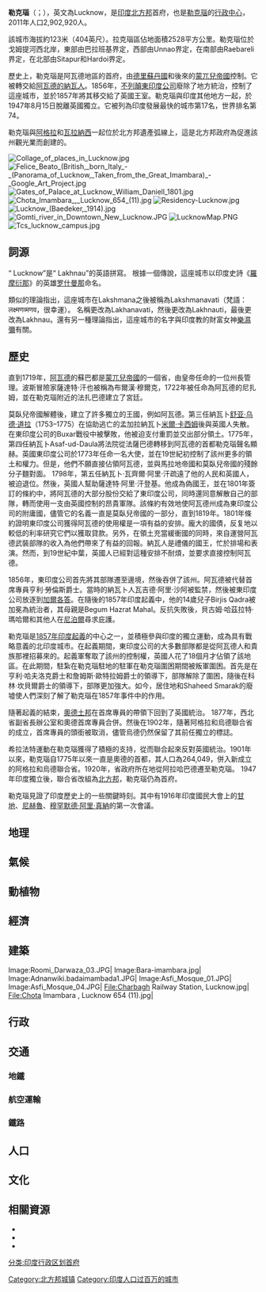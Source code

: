 {{Infobox Indian Jurisdiction
|native_name = 勒克瑙
|other_name = लखनऊ <br /> لکھنؤ
|skyline = Bara-imambara.jpg
|skyline_caption = Bara Imambara
|type = capital
|locator_position = left
|latd = 26.860556
|longd = 80.915833
|state_name = 北方邦
|district = [[勒克瑙县|勒克瑙县]]
|leader_title = 市長
|leader_name = Dinesh Sharma
|altitude = 123
|population_as_of = 2011年
|population_total = 2,902,920
|population_density = 331
|official_languages = [[英語|英語]]，[[印地语|印地语]]，[[乌尔都语|乌尔都语]]
|area_magnitude = 9
|area_total = 2345
|area_telephone = 91-522
|postal_code = 226 xxx
|unlocode = INLKO
|vehicle_code_range =  UP-32
|website = lucknow.nic.in
|footnotes =
}}

'''勒克瑙'''（{{lang-hi|लखनऊ}}；{{lang-ur|لكهنو}}），英文為Lucknow，是[[印度|印度]][[北方邦|北方邦]]首府，也是[[勒克瑙县|勒克瑙]]的[[行政中心|行政中心]]，2011年人口2,902,920人。

該城市海拔約123米（404英尺）。拉克瑙區佔地面積2528平方公里。勒克瑙位於戈姆提河西北岸，東部由巴拉班基界定，西部由Unnao界定，在南部由Raebareli界定，在北部由Sitapur和Hardoi界定。

歷史上，勒克瑙是阿瓦德地區的首府，由[[德里蘇丹國|德里蘇丹國]]和後來的[[蒙兀兒帝國|蒙兀兒帝國]]控制。它被轉交給[[阿瓦德的納瓦人|阿瓦德的納瓦人]]。1856年，[[不列顛東印度公司|不列顛東印度公司]]廢除了地方統治，控制了這座城市，並於1857年將其移交給了英國王室。勒克瑙與印度其他地方一起，於1947年8月15日脫離英國獨立。它被列為印度發展最快的城市第17名，世界排名第74。

勒克瑙與[[阿格拉|阿格拉]]和[[瓦拉納西|瓦拉納西]]一起位於北方邦遺產弧線上，這是北方邦政府為促進該州觀光業而創建的。

[[File:Collage_of_places_in_Lucknow.jpg|thumb]]
[[File:Felice_Beato_(British,_born_Italy_-_(Panorama_of_Lucknow,_Taken_from_the_Great_Imambara)_-_Google_Art_Project.jpg|thumb]]
[[File:Gates_of_Palace_at_Lucknow_William_Daniell_1801.jpg|thumb]]
[[File:Chota_Imambara_,_Lucknow_654_(11).jpg|thumb]]
[[File:Residency-Lucknow.jpg|thumb]]
[[File:Lucknow_(Baedeker,_1914).jpg|thumb]]
[[File:Gomti_river_in_Downtown_New_Lucknow.JPG|thumb]]
[[File:LucknowMap.PNG|thumb]]
[[File:Tcs_lucknow_campus.jpg|thumb]]

== 詞源 ==
“ Lucknow”是“ Lakhnau”的英語拼寫。 根據一個傳說，這座城市以印度史詩《[[羅摩衍那|羅摩衍那]]》的英雄[[罗什曼那|罗什曼那]]命名。

類似的理論指出，這座城市在Lakshmana之後被稱為Lakshmanavati（梵語：लक्ष्मणव्मणव，很幸運）。 名稱更改為Lakhanavati，然後更改為Lakhnauti，最後更改為Lakhnau。還有另一種理論指出，這座城市的名字與印度教的財富女神[[吉祥天女|樂濕彌]]有關。

== 歷史 ==
直到1719年，[[阿瓦德|阿瓦德]]的蘇巴都是[[蒙兀兒帝國|蒙兀兒帝國]]的一個省，由皇帝任命的一位州長管理。波斯冒險家薩達特·汗也被稱為布爾漢·穆爾克，1722年被任命為阿瓦德的尼扎姆，並在勒克瑙附近的法扎巴德建立了宮廷。

莫臥兒帝國解體後，建立了許多獨立的王國，例如阿瓦德。第三任納瓦卜[[舒亚·乌德·道拉|舒亚·乌德·道拉]]（1753–1775）在協助逃亡的孟加拉納瓦卜[[米爾·卡西姆|米爾·卡西姆]]後與英國人失散。在東印度公司的Buxar戰役中被擊敗，他被迫支付重罰並交出部分領土。1775年，第四任納瓦卜Asaf-ud-Daula將法院從法薩巴德轉移到阿瓦德的首都勒克瑙聲名顯赫。英國東印度公司於1773年任命一名大使，並在19世紀初控制了該州更多的領土和權力。但是，他們不願直接佔領阿瓦德，並與馬拉地帝國和莫臥兒帝國的殘餘分子麵對面。 1798年，第五任納瓦卜·瓦齊爾·阿里·汗疏遠了他的人民和英國人，被迫退位。然後，英國人幫助薩達特·阿里·汗登基。他成為偽國王，並在1801年簽訂的條約中，將阿瓦德的大部分股份交給了東印度公司，同時還同意解散自己的部隊，轉而使用一支由英國控制的昂貴軍隊。該條約有效地使阿瓦德州成為東印度公司的附庸國，儘管它的名義一直是莫臥兒帝國的一部分，直到1819年。1801年條約證明東印度公司獲得阿瓦德的使用權是一項有益的安排。龐大的國債，反复地以較低的利率研究它們以獲取貸款。另外，在領土充當緩衝國的同時，來自運營阿瓦德武裝部隊的收入為他們帶來了有益的回報。納瓦人是禮儀的國王，忙於排場和表演。然而，到19世紀中葉，英國人已經對這種安排不耐煩，並要求直接控制阿瓦德。

1856年，東印度公司首先將其部隊遷至邊境，然後吞併了該州。阿瓦德被代替首席專員亨利·勞倫斯爵士。當時的納瓦卜人瓦吉德·阿里·沙阿被監禁，然後被東印度公司放逐到[[加爾各答|加爾各答]]。在隨後的1857年印度起義中，他的14歲兒子Birjis Qadra被加冕為統治者，其母親是Begum Hazrat Mahal。反抗失敗後，貝古姆·哈茲拉特·瑪哈爾和其他人在[[尼泊爾|尼泊爾]]尋求庇護。

勒克瑙是[[1857年印度起義|1857年印度起義]]的中心之一，並積極參與印度的獨立運動，成為具有戰略意義的北印度城市。在起義期間，東印度公司的大多數部隊都是從阿瓦德人和貴族那裡招募來的。起義軍奪取了該州的控制權，英國人花了18個月才佔領了該地區。在此期間，駐紮在勒克瑙駐地的駐軍在勒克瑙圍困期間被叛軍圍困。首先是在亨利·哈夫洛克爵士和詹姆斯·歐特拉姆爵士的領導下，部隊解除了圍困，隨後在科林·坎貝爾爵士的領導下，部隊更加強大。如今，居住地和Shaheed Smarak的廢墟使人們深刻了解了勒克瑙在1857年事件中的作用。

隨著起義的結束，[[奧德土邦|奧德土邦]]在首席專員的帶領下回到了英國統治。 1877年，西北省副省長辦公室和奧德首席專員合併。然後在1902年，隨著阿格拉和烏德聯合省的成立，首席專員的頭銜被取消，儘管烏德仍然保留了其前任獨立的標誌。

希拉法特運動在勒克瑙獲得了積極的支持，從而聯合起來反對英國統治。1901年以來，勒克瑙自1775年以來一直是奧德的首都，其人口為264,049，併入新成立的阿格拉和烏德聯合省。1920年，省政府所在地從阿拉哈巴德遷至勒克瑙。 1947年印度獨立後，聯合省改組為[[北方邦|北方邦]]，勒克瑙仍為首府。

勒克瑙見證了印度歷史上的一些關鍵時刻。其中有1916年印度國民大會上的[[甘地|甘地]]、[[尼赫魯|尼赫魯]]、[[穆罕默德·阿里·真納|穆罕默德·阿里·真納]]的第一次會議。

== 地理 ==
== 氣候 ==

{{Infobox Weather
|single_line= Yes
|metric_first = Yes
|location = Lucknow（1951-1980）
|Jan_Hi_°C = 22.6
|Feb_Hi_°C = 26.0
|Mar_Hi_°C = 32.2
|Apr_Hi_°C = 38.1
|May_Hi_°C = 40.5
|Jun_Hi_°C = 38.7
|Jul_Hi_°C = 33.6
|Aug_Hi_°C = 32.5
|Sep_Hi_°C = 33.0
|Oct_Hi_°C = 32.5
|Nov_Hi_°C = 28.9
|Dec_Hi_°C = 24.1
|Year_Hi_°C = 31.8

|Jan_Lo_°C = 6.9
|Feb_Lo_°C = 9.3
|Mar_Lo_°C = 14.2
|Apr_Lo_°C = 20.5
|May_Lo_°C = 24.7
|Jun_Lo_°C = 27.1
|Jul_Lo_°C = 26.1
|Aug_Lo_°C = 25.6
|Sep_Lo_°C = 24.3
|Oct_Lo_°C = 19.0
|Nov_Lo_°C = 11.8
|Dec_Lo_°C = 7.4
|Year_Lo_°C = 19.0

|Jan_Precip_mm = 21.9
|Feb_Precip_mm = 11.2
|Mar_Precip_mm = 7.7
|Apr_Precip_mm = 4.9
|May_Precip_mm = 16.5
|Jun_Precip_mm = 107.4
|Jul_Precip_mm = 294.3
|Aug_Precip_mm = 313.9
|Sep_Precip_mm = 180.6
|Oct_Precip_mm = 45.2
|Nov_Precip_mm = 3.8
|Dec_Precip_mm = 7.3
|Year_Precip_mm = 1021.5

|source = [http://www.imd.ernet.in/section/climate/lucknow1.htm Indian Meteorological Department]
|accessdate =
}}

== 動植物 ==
== 經濟 ==
== 建築 ==
<gallery>
Image:Roomi_Darwaza_03.JPG|
Image:Bara-imambara.jpg|
Image:Adnanwiki.badaimambada1.JPG|
Image:Asfi_Mosque_01.JPG|
Image:Asfi_Mosque_04.JPG|
File:Charbagh Railway Station, Lucknow.jpg|
File:Chota Imambara , Lucknow 654 (11).jpg|
</gallery>

== 行政 ==
== 交通 ==
=== 地鐵 ===
{{See|勒克瑙地铁}}
=== 航空運輸 ===
{{See|{{le|勒克瑙机场|Chaudhary Charan Singh International Airport}}}}
=== 鐵路 ===
== 人口 ==
== 文化 ==

==相關資源==
* {{wikivoyage-inline|hi:लखनऊ|勒克瑙{{hi icon}}}}
* {{wikivoyage-inline|en:Lucknow|勒克瑙{{en icon}}}}
* {{Commonscat-inline|Lucknow}}
{{印度人口最多的城市}}
{{Authority control}}
[[Category:北方邦城镇|Category:北方邦城镇]]
[[分类:印度行政区划首府|分类:印度行政区划首府]]
[[Category:印度人口过百万的城市|Category:印度人口过百万的城市]]